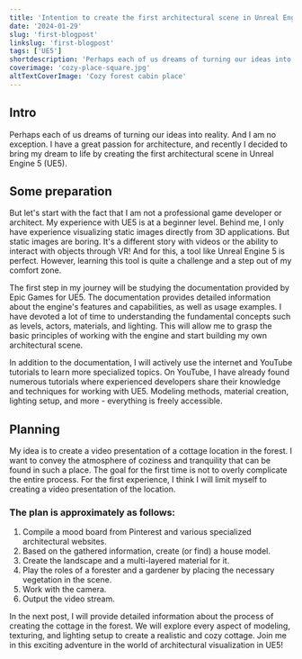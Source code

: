 ```yaml
---
title: 'Intention to create the first architectural scene in Unreal Engine 5'
date: '2024-01-29'
slug: 'first-blogpost'
linkslug: 'first-blogpost'
tags: ['UE5']
shortdescription: 'Perhaps each of us dreams of turning our ideas into reality. And I am no exception. I have a great passion for architecture, and recently I decided to bring my dream to life by creating the first architectural scene in Unreal Engine 5 (UE5).'
coverimage: 'cozy-place-square.jpg'
altTextCoverImage: 'Cozy forest cabin place'
---
```


## Intro

Perhaps each of us dreams of turning our ideas into reality. And I am no exception. I have a great passion for architecture, and recently I decided to bring my dream to life by creating the first architectural scene in Unreal Engine 5 (UE5).

## Some preparation

But let's start with the fact that I am not a professional game developer or architect. My experience with UE5 is at a beginner level. Behind me, I only have experience visualizing static images directly from 3D applications. But static images are boring. It's a different story with videos or the ability to interact with objects through VR! And for this, a tool like Unreal Engine 5 is perfect. However, learning this tool is quite a challenge and a step out of my comfort zone.

The first step in my journey will be studying the documentation provided by Epic Games for UE5. The documentation provides detailed information about the engine's features and capabilities, as well as usage examples. I have devoted a lot of time to understanding the fundamental concepts such as levels, actors, materials, and lighting. This will allow me to grasp the basic principles of working with the engine and start building my own architectural scene.

In addition to the documentation, I will actively use the internet and YouTube tutorials to learn more specialized topics. On YouTube, I have already found numerous tutorials where experienced developers share their knowledge and techniques for working with UE5. Modeling methods, material creation, lighting setup, and more - everything is freely accessible.

## Planning

My idea is to create a video presentation of a cottage location in the forest. I want to convey the atmosphere of coziness and tranquility that can be found in such a place. The goal for the first time is not to overly complicate the entire process. For the first experience, I think I will limit myself to creating a video presentation of the location.

### The plan is approximately as follows:

1. Compile a mood board from Pinterest and various specialized architectural websites.
2. Based on the gathered information, create (or find) a house model.
3. Create the landscape and a multi-layered material for it.
4. Play the roles of a forester and a gardener by placing the necessary vegetation in the scene.
5. Work with the camera.
6. Output the video stream.

In the next post, I will provide detailed information about the process of creating the cottage in the forest. We will explore every aspect of modeling, texturing, and lighting setup to create a realistic and cozy cottage. Join me in this exciting adventure in the world of architectural visualization in UE5!
